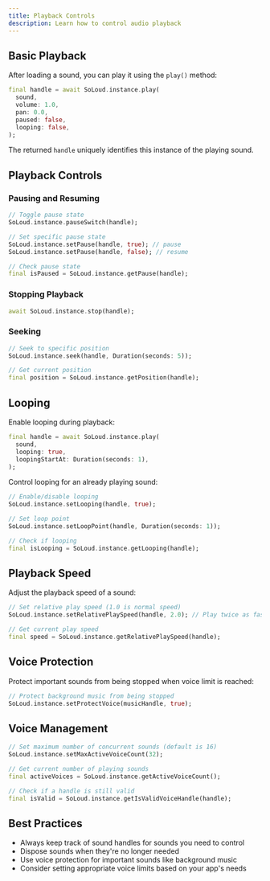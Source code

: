 ```yaml
---
title: Playback Controls
description: Learn how to control audio playback
---
```


## Basic Playback

After loading a sound, you can play it using the `play()` method:

```dart
final handle = await SoLoud.instance.play(
  sound,
  volume: 1.0,
  pan: 0.0,
  paused: false,
  looping: false,
);
```

The returned `handle` uniquely identifies this instance of the playing sound.

## Playback Controls

### Pausing and Resuming

```dart
// Toggle pause state
SoLoud.instance.pauseSwitch(handle);

// Set specific pause state
SoLoud.instance.setPause(handle, true); // pause
SoLoud.instance.setPause(handle, false); // resume

// Check pause state
final isPaused = SoLoud.instance.getPause(handle);
```

### Stopping Playback

```dart
await SoLoud.instance.stop(handle);
```

### Seeking

```dart
// Seek to specific position
SoLoud.instance.seek(handle, Duration(seconds: 5));

// Get current position
final position = SoLoud.instance.getPosition(handle);
```

## Looping

Enable looping during playback:

```dart
final handle = await SoLoud.instance.play(
  sound,
  looping: true,
  loopingStartAt: Duration(seconds: 1),
);
```

Control looping for an already playing sound:

```dart
// Enable/disable looping
SoLoud.instance.setLooping(handle, true);

// Set loop point
SoLoud.instance.setLoopPoint(handle, Duration(seconds: 1));

// Check if looping
final isLooping = SoLoud.instance.getLooping(handle);
```

## Playback Speed

Adjust the playback speed of a sound:

```dart
// Set relative play speed (1.0 is normal speed)
SoLoud.instance.setRelativePlaySpeed(handle, 2.0); // Play twice as fast

// Get current play speed
final speed = SoLoud.instance.getRelativePlaySpeed(handle);
```

## Voice Protection

Protect important sounds from being stopped when voice limit is reached:

```dart
// Protect background music from being stopped
SoLoud.instance.setProtectVoice(musicHandle, true);
```

## Voice Management

```dart
// Set maximum number of concurrent sounds (default is 16)
SoLoud.instance.setMaxActiveVoiceCount(32);

// Get current number of playing sounds
final activeVoices = SoLoud.instance.getActiveVoiceCount();

// Check if a handle is still valid
final isValid = SoLoud.instance.getIsValidVoiceHandle(handle);
```

## Best Practices

- Always keep track of sound handles for sounds you need to control
- Dispose sounds when they're no longer needed
- Use voice protection for important sounds like background music
- Consider setting appropriate voice limits based on your app's needs
